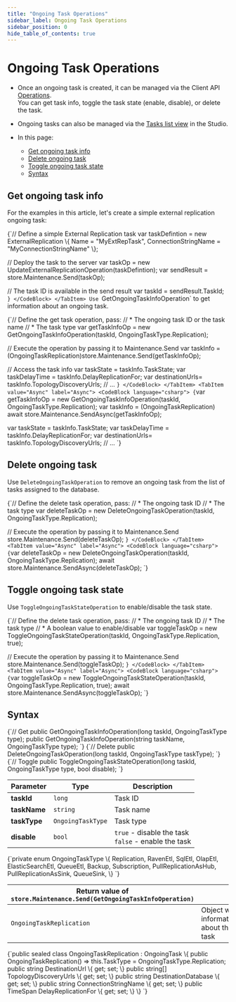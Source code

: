 ---
title: "Ongoing Task Operations"
sidebar_label: Ongoing Task Operations
sidebar_position: 0
hide_table_of_contents: true
---




# Ongoing Task Operations
<LanguageSwitcher supportedLanguages={supportedLanguages} />
<LanguageContent language="csharp">

<Admonition type="note" title="Note">

* Once an ongoing task is created, it can be managed via the Client API [Operations](../../../../client-api/operations/what-are-operations.mdx).   
  You can get task info, toggle the task state (enable, disable), or delete the task. 

* Ongoing tasks can also be managed via the [Tasks list view](../../../../studio/database/tasks/ongoing-tasks/general-info.mdx#ongoing-tasks---view) in the Studio.

* In this page:
  * [Get ongoing task info](../../../../client-api/operations/maintenance/ongoing-tasks/ongoing-task-operations.mdx#get-ongoing-task-info)
  * [Delete ongoing task](../../../../client-api/operations/maintenance/ongoing-tasks/ongoing-task-operations.mdx#delete-ongoing-task)
  * [Toggle ongoing task state](../../../../client-api/operations/maintenance/ongoing-tasks/ongoing-task-operations.mdx#toggle-ongoing-task-state)
  * [Syntax](../../../../client-api/operations/maintenance/ongoing-tasks/ongoing-task-operations.mdx#syntax)

</Admonition>

## Get ongoing task info

For the examples in this article, let's create a simple external replication ongoing task:

<TabItem value="create_task" label="create_task">
<CodeBlock language="csharp">
{`// Define a simple External Replication task
var taskDefintion = new ExternalReplication
\{
    Name = "MyExtRepTask",
    ConnectionStringName = "MyConnectionStringName"
\};

// Deploy the task to the server
var taskOp = new UpdateExternalReplicationOperation(taskDefintion);
var sendResult = store.Maintenance.Send(taskOp);

// The task ID is available in the send result
var taskId = sendResult.TaskId;
`}
</CodeBlock>
</TabItem>
Use `GetOngoingTaskInfoOperation` to get information about an ongoing task.

<Tabs groupId='languageSyntax'>
<TabItem value="Sync" label="Sync">
<CodeBlock language="csharp">
{`// Define the get task operation, pass:
// * The ongoing task ID or the task name
// * The task type 
var getTaskInfoOp = new GetOngoingTaskInfoOperation(taskId, OngoingTaskType.Replication);

// Execute the operation by passing it to Maintenance.Send
var taskInfo = (OngoingTaskReplication)store.Maintenance.Send(getTaskInfoOp);

// Access the task info
var taskState = taskInfo.TaskState;
var taskDelayTime = taskInfo.DelayReplicationFor;
var destinationUrls= taskInfo.TopologyDiscoveryUrls;
// ...
`}
</CodeBlock>
</TabItem>
<TabItem value="Async" label="Async">
<CodeBlock language="csharp">
{`var getTaskInfoOp = new GetOngoingTaskInfoOperation(taskId, OngoingTaskType.Replication);
var taskInfo = (OngoingTaskReplication) await store.Maintenance.SendAsync(getTaskInfoOp);

var taskState = taskInfo.TaskState;
var taskDelayTime = taskInfo.DelayReplicationFor;
var destinationUrls= taskInfo.TopologyDiscoveryUrls;
// ...
`}
</CodeBlock>
</TabItem>
</Tabs>



## Delete ongoing task

Use `DeleteOngoingTaskOperation` to remove an ongoing task from the list of tasks assigned to the database.

<Tabs groupId='languageSyntax'>
<TabItem value="Sync" label="Sync">
<CodeBlock language="csharp">
{`// Define the delete task operation, pass:
// * The ongoing task ID
// * The task type 
var deleteTaskOp = new DeleteOngoingTaskOperation(taskId, OngoingTaskType.Replication);

// Execute the operation by passing it to Maintenance.Send
store.Maintenance.Send(deleteTaskOp);
`}
</CodeBlock>
</TabItem>
<TabItem value="Async" label="Async">
<CodeBlock language="csharp">
{`var deleteTaskOp = new DeleteOngoingTaskOperation(taskId, OngoingTaskType.Replication);
await store.Maintenance.SendAsync(deleteTaskOp);
`}
</CodeBlock>
</TabItem>
</Tabs>



## Toggle ongoing task state

Use `ToggleOngoingTaskStateOperation` to enable/disable the task state.

<Tabs groupId='languageSyntax'>
<TabItem value="Sync" label="Sync">
<CodeBlock language="csharp">
{`// Define the delete task operation, pass:
// * The ongoing task ID
// * The task type
// * A boolean value to enable/disable
var toggleTaskOp = new ToggleOngoingTaskStateOperation(taskId, OngoingTaskType.Replication, true);

// Execute the operation by passing it to Maintenance.Send
store.Maintenance.Send(toggleTaskOp);
`}
</CodeBlock>
</TabItem>
<TabItem value="Async" label="Async">
<CodeBlock language="csharp">
{`var toggleTaskOp = new ToggleOngoingTaskStateOperation(taskId, OngoingTaskType.Replication, true);
await store.Maintenance.SendAsync(toggleTaskOp);
`}
</CodeBlock>
</TabItem>
</Tabs>



## Syntax

<TabItem value="syntax_1" label="syntax_1">
<CodeBlock language="csharp">
{`// Get
public GetOngoingTaskInfoOperation(long taskId, OngoingTaskType type);
public GetOngoingTaskInfoOperation(string taskName, OngoingTaskType type);
`}
</CodeBlock>
</TabItem>

<TabItem value="syntax_2" label="syntax_2">
<CodeBlock language="csharp">
{`// Delete
public DeleteOngoingTaskOperation(long taskId, OngoingTaskType taskType);
`}
</CodeBlock>
</TabItem>

<TabItem value="syntax_3" label="syntax_3">
<CodeBlock language="csharp">
{`// Toggle
public ToggleOngoingTaskStateOperation(long taskId, OngoingTaskType type, bool disable);
`}
</CodeBlock>
</TabItem>

| Parameter    | Type              | Description                                            |
|--------------|-------------------|--------------------------------------------------------|
| **taskId**   | `long`            | Task ID                                                |
| **taskName** | `string`          | Task name                                              |
| **taskType** | `OngoingTaskType` | Task type                                              |
| **disable**  | `bool`            | `true` - disable the task<br/>`false` - enable the task |

<TabItem value="syntax_4" label="syntax_4">
<CodeBlock language="csharp">
{`private enum OngoingTaskType
\{
    Replication,
    RavenEtl,
    SqlEtl,
    OlapEtl,
    ElasticSearchEtl,
    QueueEtl,
    Backup,
    Subscription,
    PullReplicationAsHub,
    PullReplicationAsSink,
    QueueSink,
\}
`}
</CodeBlock>
</TabItem>

<br/> 

| Return value of `store.Maintenance.Send(GetOngoingTaskInfoOperation)`   |                                        |
|-------------------------------------------------------------------------|----------------------------------------|
| `OngoingTaskReplication`                                                | Object with information about the task |

<TabItem value="syntax_5" label="syntax_5">
<CodeBlock language="csharp">
{`public sealed class OngoingTaskReplication : OngoingTask
\{
    public OngoingTaskReplication() => this.TaskType = OngoingTaskType.Replication;
    public string DestinationUrl \{ get; set; \}
    public string[] TopologyDiscoveryUrls \{ get; set; \}
    public string DestinationDatabase \{ get; set; \}
    public string ConnectionStringName \{ get; set; \}
    public TimeSpan DelayReplicationFor \{ get; set; \}
\}
`}
</CodeBlock>
</TabItem>



</LanguageContent>

<!---

-->
